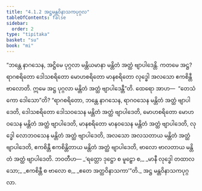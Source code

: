 ```yaml
---
title: "4.1.2 အဋ္ဌမန္တဝိနာသကပုဂ္ဂလ"
tableOfContents: false
sidebar:
  order: 2
type: "tipitaka"
basket: "su"
book: "mi"
---
```



<DynamicBreadcrumb />

<Division number="115" book="mi" e="ch" v="28">

<Paragraph number="531" book="mi">
“ဘန္တေ နာဂသေန, အဋ္ဌိမေ ပုဂ္ဂလာ မန္တိယမာနာ မန္တိတံ အတ္ထံ ဗျာပါဒေန္တိ. ကတမေ အဋ္ဌ? ရာဂစရိတော ဒေါသစရိတော မောဟစရိတော မာနစရိတော လုဒ္ဓေါ အလသော ဧကစိန္တီ ဗာလောတိ. ဣမေ အဋ္ဌ ပုဂ္ဂလာ မန္တိတံ အတ္ထံ ဗျာပါဒေန္တီ”တိ.
</Paragraph>

<Paragraph number="532" book="mi">
ထေရော အာဟ—  “တေသံ ကော ဒေါသော”တိ? “ရာဂစရိတော, ဘန္တေ နာဂသေန, ရာဂဝသေန မန္တိတံ အတ္ထံ ဗျာပါဒေတိ, ဒေါသစရိတော ဒေါသဝသေန မန္တိတံ အတ္ထံ ဗျာပါဒေတိ, မောဟစရိတော မောဟဝသေန မန္တိတံ အတ္ထံ ဗျာပါဒေတိ, မာနစရိတော မာနဝသေန မန္တိတံ အတ္ထံ ဗျာပါဒေတိ, လုဒ္ဓေါ လောဘဝသေန မန္တိတံ အတ္ထံ ဗျာပါဒေတိ, အလသော အလသတာယ မန္တိတံ အတ္ထံ ဗျာပါဒေတိ, ဧကစိန္တီ ဧကစိန္တိတာယ မန္တိတံ အတ္ထံ ဗျာပါဒေတိ, ဗာလော ဗာလတာယ မန္တိတံ အတ္ထံ ဗျာပါဒေတိ. ဘဝတီဟ—
</Paragraph>

<Paragraph number="533" type="verses" book="mi">
_‘ရတ္တော ဒုဋ္ဌော စ မူဠှော စ,_  
_မာနီ လုဒ္ဓေါ တထာလသော;_  
_ဧကစိန္တီ စ ဗာလော စ,_  
_ဧတေ အတ္ထဝိနာသကာ’”တိ._  


</Paragraph>
</Division>

<Paragraph number="534" type="center" book="mi">
အဋ္ဌ မန္တဝိနာသကပုဂ္ဂလာ.
</Paragraph>